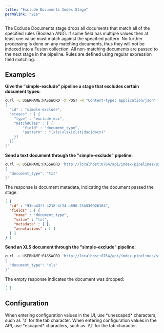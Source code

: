 ```yaml
---
title: "Exclude Documents Index Stage"
permalink: "216"
---
```


The Exclude Documents stage drops all documents that match all of the specified rules (Boolean AND).
If some field has multiple values then at least one value must match against the specified pattern.
No further processing is done on any matching documents, thus they will not be indexed into a Fusion collection.
All non-matching documents are passed to the next stage in the pipeline. Rules are defined using regular expression field matching.

## Examples

**Give the "simple-exclude" pipeline a stage that excludes certain document types:**

```bash
curl -u USERNAME:PASSWORD -X POST -H "Content-type: application/json" 'http://localhost:8764/api/index-pipelines' -d '
{
  "id" : "simple-exclude",
  "stages" : [ {
    "type" : "exclude-doc",
    "matchRules" : [ {
        "field" : "document_type",
        "pattern" : "(xls|xlsx|xlst|doc|docx)"
    }]
  }]
}'
```

**Send a text document through the "simple-exclude" pipeline:**

```bash
curl -u USERNAME:PASSWORD 'http://localhost:8764/api/index-pipelines/simple-exclude/collections/logs/index?simulate=true&echo=true' -H 'Content-type: application/json' -d '
{
  "document_type": "txt"
}'
```

The response is document metadata, indicating the document passed the stage:

```json
[ {
  "id" : "93da43ff-4218-4f24-a690-23b530926104",
  "fields" : [ {
    "name" : "document_type",
    "value" : "txt",
    "metadata" : { },
    "annotations" : [ ]
  } ]
} ]
```

**Send an XLS document through the "simple-exclude" pipeline:**

```bash
curl -u USERNAME:PASSWORD 'http://localhost:8764/api/index-pipelines/simple-exclude/collections/logs/index?simulate=true&echo=true' -H 'Content-type: application/json' -d '
{
  "document_type": "xls"
}'
```

The empty response indicates the document was dropped:

```json
[ ]
```

## Configuration

<Tip>
When entering configuration values in the UI, use *unescaped* characters, such as `\t` for the tab character. When entering configuration values in the API, use *escaped* characters, such as `\\t` for the tab character.
</Tip>


<SchemaParamFields schema={schema}/>
